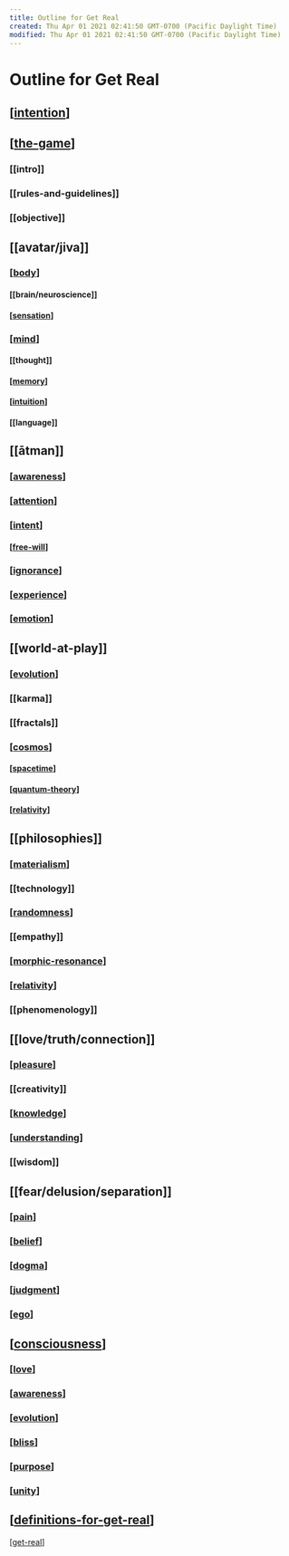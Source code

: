 ```yaml
---
title: Outline for Get Real
created: Thu Apr 01 2021 02:41:50 GMT-0700 (Pacific Daylight Time)
modified: Thu Apr 01 2021 02:41:50 GMT-0700 (Pacific Daylight Time)
---
```

# Outline for Get Real

## [[intention]]

## [[the-game]]

### [[intro]]

### [[rules-and-guidelines]]

### [[objective]]

## [[avatar/jiva]]

### [[body]]

#### [[brain/neuroscience]]

#### [[sensation]]

### [[mind]]

#### [[thought]]

#### [[memory]]

#### [[intuition]]

#### [[language]]

## [[ātman]]

### [[awareness]]

### [[attention]]

### [[intent]]

#### [[free-will]]

### [[ignorance]]

### [[experience]]

### [[emotion]]

## [[world-at-play]]

### [[evolution]]

### [[karma]]

### [[fractals]]

### [[cosmos]]

#### [[spacetime]]

#### [[quantum-theory]]

#### [[relativity]]

## [[philosophies]]

### [[materialism]]

### [[technology]]

### [[randomness]]

### [[empathy]]

### [[morphic-resonance]]

### [[relativity]]

### [[phenomenology]]

## [[love/truth/connection]]

### [[pleasure]]

### [[creativity]]

### [[knowledge]]

### [[understanding]]

### [[wisdom]]

## [[fear/delusion/separation]]

### [[pain]]

### [[belief]]

### [[dogma]]

### [[judgment]]

### [[ego]]

## [[consciousness]]

### [[love]]

### [[awareness]]

### [[evolution]]

### [[bliss]]

### [[purpose]]

### [[unity]]

## [[definitions-for-get-real]]

[[get-real]]

[//begin]: # "Autogenerated link references for markdown compatibility"
[intention]: ../intention "Intention"
[the-game]: ../the-game "The Game"
[body]: ../body "body"
[sensation]: sensation "sensation"
[mind]: ../mind "Mind"
[memory]: ../memory "Memory"
[intuition]: ../intuition "Intuition"
[awareness]: ../awareness "Awareness"
[attention]: ../attention "Attention"
[intent]: ../intent "Intent"
[free-will]: ../free-will "Free Will"
[ignorance]: ../ignorance "Ignorance"
[experience]: ../experience "experience"
[emotion]: ../emotion "Emotion"
[evolution]: ../evolution "Evolution"
[cosmos]: ../cosmos "Cosmos and Quanta"
[spacetime]: ../../full-smile/spacetime "Spacetime"
[quantum-theory]: ../quantum-theory "Quantum Reality and the Illusion of Material Determinism"
[relativity]: ../relativity "relativity"
[materialism]: ../../../archives/roam/materialism "Materialism"
[randomness]: ../randomness "Randomness"
[morphic-resonance]: ../morphic-resonance "Morphic Resonance"
[relativity]: ../relativity "relativity"
[pleasure]: ../pleasure "pleasure"
[knowledge]: ../knowledge "Knowledge"
[understanding]: ../understanding "understanding"
[pain]: ../pain "Pain"
[belief]: ../belief "belief"
[dogma]: ../dogma "Dogma and Belief"
[judgment]: ../judgment "Judgment"
[ego]: ../ego "Ego"
[consciousness]: consciousness "Consciousness"
[love]: ../love "Love"
[awareness]: ../awareness "Awareness"
[evolution]: ../evolution "Evolution"
[bliss]: ../bliss "bliss"
[purpose]: ../../stories/Birdie/purpose "Why am I writing Birdie?"
[unity]: ../unity "unity"
[definitions-for-get-real]: ../asides/definitions-for-get-real "Definitions for Get Real"
[get-real]: ../../get-real "Get-Real"
[//end]: # "Autogenerated link references"